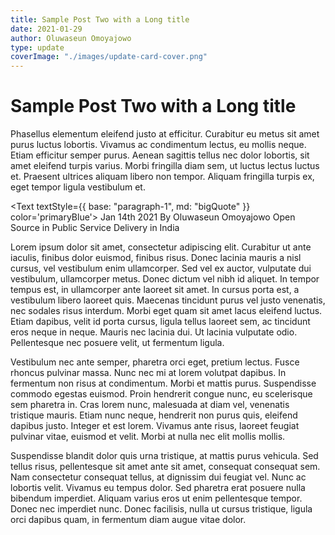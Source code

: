 ```yaml
---
title: Sample Post Two with a Long title
date: 2021-01-29
author: Oluwaseun Omoyajowo
type: update
coverImage: "./images/update-card-cover.png"
---
```



# Sample Post Two with a Long title

Phasellus elementum eleifend justo at efficitur. Curabitur eu metus sit amet purus luctus lobortis. Vivamus ac condimentum lectus, eu mollis neque. Etiam efficitur semper purus. Aenean sagittis tellus nec dolor lobortis, sit amet eleifend turpis varius. Morbi fringilla diam sem, ut luctus lectus luctus et. Praesent ultrices aliquam libero non tempor. Aliquam fringilla turpis ex, eget tempor ligula vestibulum et.

<Text textStyle={{ base: "paragraph-1", md: "bigQuote" }} color='primaryBlue'>
  <Text as='span' display='block'>
    Jan 14th 2021
  </Text>
  <Text as='span' display='block' my='8px'>
    By Oluwaseun Omoyajowo
  </Text>
  <Text as='span' display='block'>
    Open Source in Public Service Delivery in India
  </Text>
</Text>

Lorem ipsum dolor sit amet, consectetur adipiscing elit. Curabitur ut ante iaculis, finibus dolor euismod, finibus risus. Donec lacinia mauris a nisl cursus, vel vestibulum enim ullamcorper. Sed vel ex auctor, vulputate dui vestibulum, ullamcorper metus. Donec dictum vel nibh id aliquet. In tempor tempus est, in ullamcorper ante laoreet sit amet. In cursus porta est, a vestibulum libero laoreet quis. Maecenas tincidunt purus vel justo venenatis, nec sodales risus interdum. Morbi eget quam sit amet lacus eleifend luctus. Etiam dapibus, velit id porta cursus, ligula tellus laoreet sem, ac tincidunt eros neque in neque. Mauris nec lacinia dui. Ut lacinia vulputate odio. Pellentesque nec posuere velit, ut fermentum ligula.

Vestibulum nec ante semper, pharetra orci eget, pretium lectus. Fusce rhoncus pulvinar massa. Nunc nec mi at lorem volutpat dapibus. In fermentum non risus at condimentum. Morbi et mattis purus. Suspendisse commodo egestas euismod. Proin hendrerit congue nunc, eu scelerisque sem pharetra in. Cras lorem nunc, malesuada at diam vel, venenatis tristique mauris. Etiam nunc neque, hendrerit non purus quis, eleifend dapibus justo. Integer et est lorem. Vivamus ante risus, laoreet feugiat pulvinar vitae, euismod et velit. Morbi at nulla nec elit mollis mollis.

Suspendisse blandit dolor quis urna tristique, at mattis purus vehicula. Sed tellus risus, pellentesque sit amet ante sit amet, consequat consequat sem. Nam consectetur consequat tellus, at dignissim dui feugiat vel. Nunc ac lobortis velit. Vivamus eu tempus dolor. Sed pharetra erat posuere nulla bibendum imperdiet. Aliquam varius eros ut enim pellentesque tempor. Donec nec imperdiet nunc. Donec facilisis, nulla ut cursus tristique, ligula orci dapibus quam, in fermentum diam augue vitae dolor.
